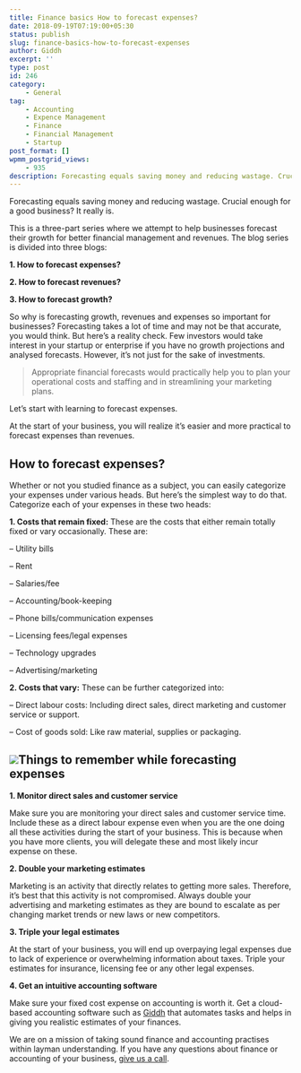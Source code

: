 ```yaml
---
title: Finance basics How to forecast expenses?
date: 2018-09-19T07:19:00+05:30
status: publish
slug: finance-basics-how-to-forecast-expenses
author: Giddh
excerpt: ''
type: post
id: 246
category:
    - General
tag:
    - Accounting
    - Expence Management
    - Finance
    - Financial Management
    - Startup
post_format: []
wpmm_postgrid_views:
    - 935
description: Forecasting equals saving money and reducing wastage. Crucial enough for a good business? It really is.
---
```

Forecasting equals saving money and reducing wastage. Crucial enough for a good business? It really is.

This is a three-part series where we attempt to help businesses forecast their growth for better financial management and revenues. The blog series is divided into three blogs:

**1. How to forecast expenses?**

**2. How to forecast revenues?**

**3. How to forecast growth?**

So why is forecasting growth, revenues and expenses so important for businesses? Forecasting takes a lot of time and may not be that accurate, you would think. But here’s a reality check. Few investors would take interest in your startup or enterprise if you have no growth projections and analysed forecasts. However, it’s not just for the sake of investments.

> Appropriate financial forecasts would practically help you to plan your operational costs and staffing and in streamlining your marketing plans.

Let’s start with learning to forecast expenses.

At the start of your business, you will realize it’s easier and more practical to forecast expenses than revenues.

**How to forecast expenses?**
-----------------------------

Whether or not you studied finance as a subject, you can easily categorize your expenses under various heads. But here’s the simplest way to do that. Categorize each of your expenses in these two heads:

**1. Costs that remain fixed:** These are the costs that either remain totally fixed or vary occasionally. These are:

– Utility bills

– Rent

– Salaries/fee

– Accounting/book-keeping

– Phone bills/communication expenses

– Licensing fees/legal expenses

– Technology upgrades

– Advertising/marketing

**2. Costs that vary:** These can be further categorized into:

– Direct labour costs: Including direct sales, direct marketing and customer service or support.

– Cost of goods sold: Like raw material, supplies or packaging.

<img class="wp-block-image size-large" src = "https://miro.medium.com/max/1536/1*Ito-A4zYXUARrHgk04c9KQ.jpeg" />Things to remember while forecasting expenses
---------------------------------------------

**1. Monitor direct sales and customer service**

Make sure you are monitoring your direct sales and customer service time. Include these as a direct labour expense even when you are the one doing all these activities during the start of your business. This is because when you have more clients, you will delegate these and most likely incur expense on these.

**2. Double your marketing estimates**

Marketing is an activity that directly relates to getting more sales. Therefore, it’s best that this activity is not compromised. Always double your advertising and marketing estimates as they are bound to escalate as per changing market trends or new laws or new competitors.

**3. Triple your legal estimates**

At the start of your business, you will end up overpaying legal expenses due to lack of experience or overwhelming information about taxes. Triple your estimates for insurance, licensing fee or any other legal expenses.

**4. Get an intuitive accounting software**

Make sure your fixed cost expense on accounting is worth it. Get a cloud-based accounting software such as [Giddh](https://giddh.com) that automates tasks and helps in giving you realistic estimates of your finances.

We are on a mission of taking sound finance and accounting practises within layman understanding. If you have any questions about finance or accounting of your business, [give us a call](/contact-us).